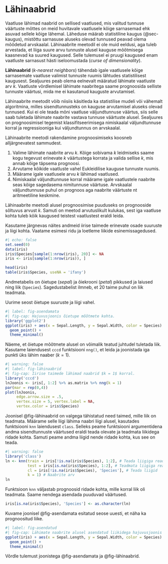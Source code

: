 # Lähinaabrid {#sec-lähinaabrid}

<!--
[[k-nearest neighbors (k-NN)]]
-->

Vaatluse lähimad naabrid on sellised vaatlused, mis valitud tunnuse väärtuste mõttes on meid huvitavale vaatlusele kõige sarnasemad ehk asuvad sellele kõige lähemal. Läheduse määrab statistiline kaugus (@sec-kaugus), mistõttu sarnasuse aluseks olevad tunnused peavad olema mõõdetud arvskaalal. Lähinaabrite meetodil ei ole muid eeldusi, aga tuleb arvestada, et liiga suure arvu tunnuste alusel kauguse mõõtmisega kaasnevad ka suured kaugused. Selle tulemusel ei pruugi kaugused enam vaatluste sarnasust hästi iseloomustada (*curse of dimensionality*). 

::: {.callout-important}
**Lähinaabrid** (*k-nearest neighbors*) tähendab igale vaatlusele kõige sarnasemate vaatluse valimist tunnuste ruumis lähtudes statistilisest kaugusest. Sealjuures peab olema eelnevalt määratud lähimate vaatluste arv $k$. Vaatluste võrdlemisel lähimate naabritega saame prognoosida selliste tunnuste väärtusi, mida me ei kasutanud kauguste arvutamisel.
:::

Lähinaabrite meetodit võib niisiis käsitleda ka statistilise mudeli või vähemalt algoritmina, milles sisendtunnusteks on kauguse arvutamisel aluseks olevad tunnused. Kui ei ole teada mõni vaatluse väljundtunnuse väärtus, siis selle saab tuletada lähimate naabrite vastava tunnuse väärtuste alusel. Sealjuures on prognoosimisel tegemist klassifitseerimisega nimiskaalal väljundtunnuse korral ja regressiooniga kui väljundtunnus on arvskaalal.

Lähinaabrite meetodi rakendamine prognoosimiseks koosneb alljärgnevatest sammudest.

1. Valime lähimate naabrite arvu $k$. Kõige sobivama $k$ leidmiseks saame kogu tegevust erinevate $k$ väärtustega korrata ja valida sellise $k$, mis annab kõige täpsema prognoosi.
2. Arvutame kõikide vaatluste vahel Eukleidilise kauguse tunnuste ruumis.
3. Määrame igale vaatlusele arvu $k$ lähimad vaatlused.
4. Nimiskaalal väljundtunnuse korral määrame igale vaatlustele naabrite seas kõige sagedasema nimitunnuse väärtuse. Arvskaalal väljundtunnuse puhul on prognoos aga naabrite väärtuste nt aritmeetiline keskmine.

Lähinaabrite meetodi alusel prognoosimise puuduseks on prognooside sõltuvus arvust $k$. Samuti on meetod arvutuslikult kulukas, sest iga vaatluse kohta tuleb kõik kaugused teistest vaatlustest eraldi leida.

Kasutame järgnevas näites andmeid iirise taimede erinevate osade suuruste ja liigi kohta. Vaatame esimesi ridu ja loetleme liikide esinemissagedused.

```r
#| echo: false
set.seed(0)
data(iris)
iris$Species[sample(1:nrow(iris), 20)] <- NA
iris <- iris[sample(1:nrow(iris)), ]
```

```r
head(iris)
table(iris$Species, useNA = 'ifany')
```

Andmetabelis on õietupe (*sepal*) ja õiekrooni (*petal*) pikkused ja laiused ning liik (`Species`). Sagedustabelist ilmneb, et 20 taime puhul on liik teadmata. 

Uurime seost õietupe suuruste ja liigi vahel.

```r
#| label: fig-asendamata
#| fig-cap: Hajuvusjoonis õietupe mõõtmete kohta.
library('ggplot2')
ggplot(iris) + aes(x = Sepal.Length, y = Sepal.Width, color = Species) + 
  geom_point() +
  theme_minimal()
```

Näeme, et õietupe mõõtmete alusel on võimalik teatud juhtudel tuletada liik. Kasutame laiendusest `cccd` funktsiooni `nng()`, et leida ja joonistada iga punkti üks lähim naaber ($k = 1$). 

```r
#| warning: false
#| label: fig-lähinaabrid
#| fig-cap: Iirise taimede lähimad naabrid $k = 1$ korral.
library('cccd')
lnJoonis <- iris[, 1:2] %>% as.matrix %>% nng(k = 1)
par(mar = rep(0,4))
plot(lnJoonis, 
     edge.arrow.size = .5, 
     vertex.size = 5, vertex.label = NA, 
     vertex.color = iris$Species)
```

Joonisel @fig-lähinaabrid on valgega tähistatud need taimed, mille liik on teadmata. Määrame selle liigi lähima naabri liigi alusel, kasutades funktsiooni `knn` laiendusest `class`. Selleks peame funktsiooni argumentidena andma sisendtunnuste väärtused eraldi teada olevate ja teadmata liikidega ridade kohta. Samuti peame andma liigid nende ridade kohta, kus see on teada.

```r
#| warning: false
library('class')
ln <- knn(train = iris[!is.na(iris$Species), 1:2], # Teada liigiga read
          test = iris[is.na(iris$Species), 1:2], # Teadmata liigiga read
          cl = iris[!is.na(iris$Species), 'Species'], # Teada liigid
          k = 1) # Naabrite arv
ln
```

Funktsioon `knn` väljastab prognoosid ridade kohta, mille korral liik oli teadmata. Saame nendega asendada puuduvad väärtused.

```r
iris[is.na(iris$Species), 'Species'] <- as.character(ln)
```

Kuvame joonisel @fig-asendamata esitatud seose uuesti, et näha ka prognoositud liike.

```r
#| label: fig-asendatud
#| fig-cap: Lähimate naabrite alusel asendatud liikidega hajuvusjoonis õietupe mõõtmete kohta.
ggplot(iris) + aes(x = Sepal.Length, y = Sepal.Width, color = Species) + 
  geom_point() +
  theme_minimal()
```

Võrdle tulemust joonistega @fig-asendamata ja @fig-lähinaabrid.
